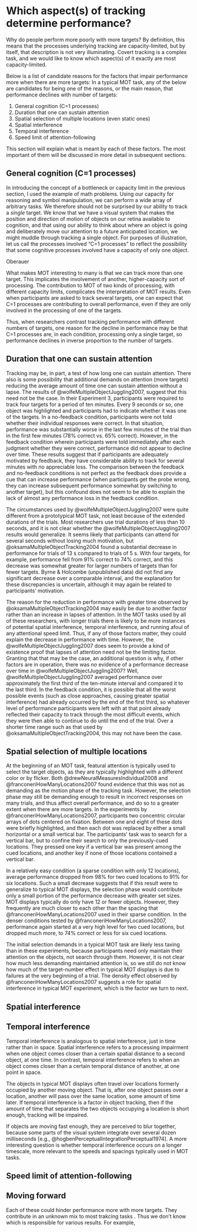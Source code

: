 # Which aspect(s) of tracking determine performance?

Why do people perform more poorly with more targets? By definition, this means that the processes underlying tracking are capacity-limited, but by itself, that description is not very illuminating. Covert tracking is a complex task, and we would like to know which aspect(s) of it exactly are most capacity-limited.

Below is a list of candidate reasons for the factors that impair performance more when there are more targets:
In a typical MOT task, any of the below are candidates for being one of the reasons, or the main reason, that performance declines with number of targets:

1. General cognition (C=1 processes)
1. Duration that one can sustain attention
1. Spatial selection of multiple locations (even static ones)
1. Spatial interference
1. Temporal interference
1. Speed limit of attention-following

This section will explain what is meant by each of these factors. The most important of them will be discussed in more detail in subsequent sections.

<!-- Each of these processes could be resource-limited or not resource-limited. That is, some of these effects may be bigger when one is attending to more targets. This helps fractionate tracking into different kinds of constituent processes -->

## General cognition (C=1 processes)

In introducing the concept of a bottleneck or capacity limit in the previous section, I used the example of math problems. Using our capacity for reasoning and symbol manipulation, we can perform a wide array of arbitrary tasks. We therefore should not be surprised by our ability to track a *single* target. We know that we have a visual system that makes the position and direction of motion of objects on our retina available to cognition, and that using our ability to think about where an object is going and deliberately move our attention to a future anticipated location, we might muddle through tracking a single object. For purposes of illustration, let us call the processes involved "C=1 processes" to reflect the possibility that some cognitive processes involved have a capacity of only one object.

Oberauer

What makes MOT interesting to many is that we can track more than one target. This implicates the involvement of another, higher-capacity sort of processing. The contribution to MOT of two kinds of processing, with different capacity limits, complicates the interpretation of MOT results. Even when participants are asked to track several targets, one can expect that C=1 processes are contributing to overall performance, even if they are only involved in the processing of one of the targets.

Thus, when researchers contrast tracking performance with different numbers of targets, one reason for the decline in performance may be that C=1 processes are, in each condition, processing only a single target, so performance declines in inverse proportion to the number of targets.

<!-- Unfortunately, researchers frequently neglect the fact that two sorts of mental abilities likely contribute to MOT performance: one or some limited in capacity to just a single target, and others with a greater processing capacity.  -->

## Duration that one can sustain attention

Tracking may be, in part, a test of how long one can sustain attention. There also is some possibility that additional demands on attention (more targets) reducing the average amount of time one can sustain attention without a lapse. The results of @wolfeMultipleObjectJuggling2007, suggest that this need not be the case. In their Experiment 3, participants were required to track four targets for a period of ten minutes. Every 9 seconds or so, one object was highlighted and participants had to indicate whether it was one of the targets. In a no-feedback condition, participants were not told whether their individual responses were correct. In that situation, performance was substantially worse in the last few minutes of the trial than in the first few minutes (78% correct vs. 65% correct). However, in the feedback condition wherein participants were told immediately after each judgment whether they were correct, performance did not appear to decline over time. These results suggest that if participants are adequately motivated by feedback, they have considerable ability to track for several minutes with no appreciable loss. The comparison between the feedback and no-feedback conditions is not perfect as the feedback does provide a cue that can increase performance (when participants get the probe wrong, they can increase subsequent performance somewhat by switching to another target), but this confound does not seem to be able to explain the lack of almost any performance loss in the feedback condition.

The circumstances used by @wolfeMultipleObjectJuggling2007 were quite different from a prototypical MOT task, not least because of the extended durations of the trials. Most researchers use trial durations of less than 10 seconds, and it is not clear whether the @wolfeMultipleObjectJuggling2007 results would generalize. It seems likely that participants can attend for several seconds without losing much motivation, but @oksamaMultipleObjectTracking2004 found a substantial decrease in performance for trials of 13 s compared to trials of 5 s. With four targets, for example, performance fell from 91% correct to 74% correct, and this decrease was somewhat greater for larger numbers of targets than for fewer targets. Byrne & Holcombe (unpublished data) did not find any significant decrease over a comparable interval, and the explanation for these discrepancies is uncertain, although it may again be related to participants' motivation.

The reason for the reduction in performance with greater time observed by @oksamaMultipleObjectTracking2004 may easily be due to another factor rather than an increase in lapses of attention. In the MOT tasks used by all of these researchers, with longer trials there is likely to be more instances of potential spatial interference, temporal interference, and running afoul of any attentional speed limit. Thus, if any of those factors matter, they could explain the decrease in performance with time. However, the @wolfeMultipleObjectJuggling2007 does seem to provide a kind of existence proof that lapses of attention need not be the limiting factor. Granting that that may be the case, an additional question is why, if other factors are in operation, there was *no* evidence of a performance decrease over time in @wolfeMultipleObjectJuggling2007? Well, @wolfeMultipleObjectJuggling2007 averaged performance over approximately the first third of the ten-minute interval and compared it to the last third. In the feedback condition, it is possible that all the worst possible events (such as close approaches, causing greater spatial interference) had already occurred by the end of the first third, so whatever level of performance participants were left with at that point already reflected their capacity to track through the most difficult events, which they were then able to continue to do until the end of the trial. Over a shorter time range such as that used by @oksamaMultipleObjectTracking2004, this may not have been the case.
 
## Spatial selection of multiple locations

At the beginning of an MOT task, featural attention is typically used to select the target objects, as they are typically highlighted with a different color or by flicker. Both @drewNeuralMeasuresIndividual2008 and @franconeriHowManyLocations2007 found evidence that this was not as demanding as the motion phase of the tracking task. However, the selection phase may still be demanding enough to result in incorrect responses on many trials, and thus affect overall performance, and do so to a greater extent when there are more targets. 
In the experiments by @franconeriHowManyLocations2007, participants two concentric circular arrays of dots centered on fixation. Between one and eight of these dots were briefly highlighted, and then each dot was replaced by either a small horizontal or a small vertical bar. The participants' task was to search for a vertical bar, but to confine their search to only the previously-cued locations. They pressed one key if a vertical bar was present among the cued locations, and another key if none of those locations contained a vertical bar.

In a relatively easy condition (a sparse condition with only 12 locations), average performance dropped from 98% for two cued locations to 91% for six locations. Such a small decrease suggests that if this result were to generalize to typical MOT displays, the selection phase would contribute only a small portion of the performance decrease with greater set sizes. MOT displays typically do only have 12 or fewer objects. However, they frequently are much closer to each other than the spacing that @franconeriHowManyLocations2007 used in their sparse condition. In the denser conditions tested by @franconeriHowManyLocations2007, performance again started at a very high level for two cued locations, but dropped much more, to 74% correct or less for six cued locations.

The initial selection demands in a typical MOT task are likely less taxing than in these experiments, because participants need only maintain their attention on the objects, not search through them. However, it is not clear how much less demanding maintained attention is, so we still do not know how much of the target-number effect in typical MOT displays is due to failures at the very beginning of a trial. The density effect observed by @franconeriHowManyLocations2007 suggests a role for spatial interference in typical MOT experiment, which is the factor we turn to next. 

## Spatial interference



## Temporal interference

Temporal interference is analogous to spatial interference, just in time rather than in space. Spatial interference refers to a processing impairment when one object comes closer than a certain spatial distance to a second object, at one time. In contrast, temporal interference refers to when an object comes closer than a certain temporal distance of another, at one point in space.

The objects in typical MOT displays often travel over locations formerly occupied by another moving object. That is, after one object passes over a location, another will pass over the same location, some amount of time later. If temporal interference is a factor in object tracking, then if the amount of time that separates the two objects occupying a location is short enough, tracking will be impaired.

If objects are moving fast enough, they are perceived to blur together, because some parts of the visual system integrate over several dozen milliseconds [e.g., @hogbenPerceptualIntegrationPerceptual1974]. A more interesting question is whether temporal interference occurs on a longer timescale, more relevant to the speeds and spacings typically used in MOT tasks.

## Speed limit of attention-following


## Moving forward

Each of these could hinder performance more with more targets. They contribute in an unknown mix to most trakcing tasks .
Thus we don't know which is responsible for various results. For example, 

